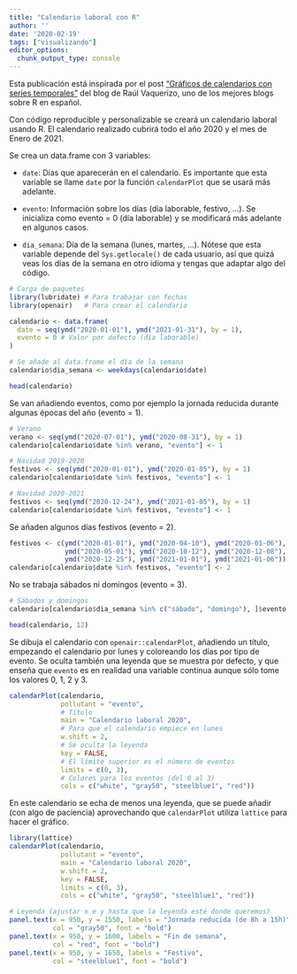 ---
title: "Calendario laboral con R"
author: ''
date: '2020-02-19'
tags: ["visualizando"]
editor_options: 
  chunk_output_type: console
---

Esta publicación está inspirada por el post ["Gráficos de calendarios con series temporales"](https://analisisydecision.es/graficos-de-calendarios-con-series-temporales/) del blog de Raúl Vaquerizo, uno de los mejores blogs sobre R en español.

Con código reproducible y personalizable se creará un calendario laboral usando R. El calendario realizado cubrirá todo el año 2020 y el mes de Enero de 2021.



Se crea un data.frame con 3 variables:

- `date`: Días que aparecerán en el calendario. Es importante que esta variable se llame `date` por la función `calendarPlot` que se usará más adelante.

- `evento`: Información sobre los días (día laborable, festivo, ...). Se inicializa como evento = 0 (día laborable) y se modificará más adelante en algunos casos.

- `dia_semana`: Día de la semana (lunes, martes, ...). Nótese que esta variable depende del `Sys.getlocale()` de cada usuario, así que quizá veas los días de la semana en otro idioma y tengas que adaptar algo del código.

```{r, warning=FALSE, error=FALSE, message=FALSE}
# Carga de paquetes
library(lubridate) # Para trabajar con fechas 
library(openair)   # Para crear el calendario

calendario <- data.frame(
  date = seq(ymd("2020-01-01"), ymd("2021-01-31"), by = 1),
  evento = 0 # Valor por defecto (día laborable)
)

# Se añade al data.frame el día de la semana
calendario$dia_semana <- weekdays(calendario$date)

head(calendario)
```

Se van añadiendo eventos, como por ejemplo la jornada reducida durante algunas épocas del año (evento = 1).

```{r}
# Verano
verano <- seq(ymd("2020-07-01"), ymd("2020-08-31"), by = 1)
calendario[calendario$date %in% verano, "evento"] <- 1

# Navidad 2019-2020
festivos <- seq(ymd("2020-01-01"), ymd("2020-01-05"), by = 1)
calendario[calendario$date %in% festivos, "evento"] <- 1

# Navidad 2020-2021
festivos <- seq(ymd("2020-12-24"), ymd("2021-01-05"), by = 1)
calendario[calendario$date %in% festivos, "evento"] <- 1
```

Se añaden algunos días festivos (evento = 2).

```{r}
festivos <- c(ymd("2020-01-01"), ymd("2020-04-10"), ymd("2020-01-06"),
              ymd("2020-05-01"), ymd("2020-10-12"), ymd("2020-12-08"),
              ymd("2020-12-25"), ymd("2021-01-01"), ymd("2021-01-06"))
calendario[calendario$date %in% festivos, "evento"] <- 2 
```

No se trabaja sábados ni domingos (evento = 3).

```{r}
# Sábados y domingos
calendario[calendario$dia_semana %in% c("sábado", "domingo"), ]$evento <- 3

head(calendario, 12)
```

Se dibuja el calendario con `openair::calendarPlot`, añadiendo un título, empezando el calendario por lunes y coloreando los días por tipo de evento. Se oculta también una leyenda que se muestra por defecto, y que enseña que `evento` es en realidad una variable continua aunque sólo tome los valores 0, 1, 2 y 3.

```{r, fig.width = 7, fig.height = 10}
calendarPlot(calendario,
             pollutant = "evento",
             # Título
             main = "Calendario laboral 2020",
             # Para que el calendario empiece en lunes
             w.shift = 2,
             # Se oculta la leyenda
             key = FALSE,
             # El límite superior es el número de eventos
             limits = c(0, 3),
             # Colores para los eventos (del 0 al 3)
             cols = c("white", "gray50", "steelblue1", "red"))
```

En este calendario se echa de menos una leyenda, que se puede añadir (con algo de paciencia) aprovechando que `calendarPlot` utiliza `lattice` para hacer el gráfico.

```{r, fig.width = 7, fig.height = 10}
library(lattice)
calendarPlot(calendario,
             pollutant = "evento",
             main = "Calendario laboral 2020",
             w.shift = 2,
             key = FALSE,
             limits = c(0, 3),
             cols = c("white", "gray50", "steelblue1", "red"))

# Leyenda (ajustar x e y hasta que la leyenda esté donde queremos)
panel.text(x = 950, y = 1550, labels = "Jornada reducida (de 8h a 15h)",
           col = "gray50", font = "bold")
panel.text(x = 950, y = 1600, labels = "Fin de semana",
           col = "red", font = "bold")
panel.text(x = 950, y = 1650, labels = "Festivo",
           col = "steelblue1", font = "bold")
```
